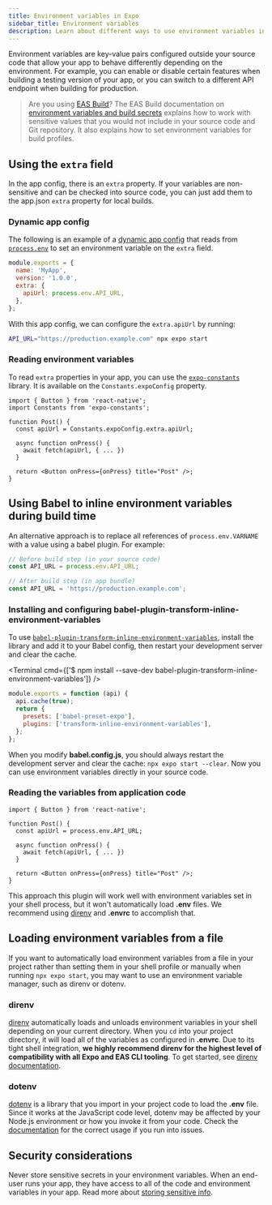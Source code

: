 ```yaml
---
title: Environment variables in Expo
sidebar_title: Environment variables
description: Learn about different ways to use environment variables in an Expo project.
---
```



Environment variables are key-value pairs configured outside your source code that allow your app to behave differently depending on the environment. For example, you can enable or disable certain features when building a testing version of your app, or you can switch to a different API endpoint when building for production.

> Are you using [EAS Build](/build/introduction/)? The EAS Build documentation on [environment variables and build secrets](/build-reference/variables.mdx) explains how to work with sensitive values that you would not include in your source code and Git repository. It also explains how to set environment variables for build profiles.

## Using the `extra` field

In the app config, there is an `extra` property. If your variables are non-sensitive and can be checked into source code, you can just add them to the app.json `extra` property for local builds.


### Dynamic app config

The following is an example of a [dynamic app config](/versions/latest/config/app/#app-config) that reads from [`process.env`](https://nodejs.org/dist/latest/docs/api/process.html#process_process_env) to set an environment variable on the `extra` field.

```js app.config.js
module.exports = {
  name: 'MyApp',
  version: '1.0.0',
  extra: {
    apiUrl: process.env.API_URL,
  },
};
```

With this app config, we can configure the `extra.apiUrl` by running:

```bash
API_URL="https://production.example.com" npx expo start
```

### Reading environment variables

To read `extra` properties in your app, you can use the [`expo-constants`](/versions/latest/sdk/constants.mdx) library. It is available on the `Constants.expoConfig` property.

```tsx
import { Button } from 'react-native';
import Constants from 'expo-constants';

function Post() {
  const apiUrl = Constants.expoConfig.extra.apiUrl;

  async function onPress() {
    await fetch(apiUrl, { ... })
  }

  return <Button onPress={onPress} title="Post" />;
}
```

## Using Babel to inline environment variables during build time

An alternative approach is to replace all references of `process.env.VARNAME` with a value using a babel plugin. For example:

```js
// Before build step (in your source code)
const API_URL = process.env.API_URL;

// After build step (in app bundle)
const API_URL = 'https://production.example.com';
```

### Installing and configuring babel-plugin-transform-inline-environment-variables

To use [`babel-plugin-transform-inline-environment-variables`](https://github.com/babel/website/blob/master/docs/plugin-transform-inline-environment-variables.mdx), install the library and add it to your Babel config, then restart your development server and clear the cache.

<Terminal cmd={['$ npm install --save-dev babel-plugin-transform-inline-environment-variables']} />

```js
module.exports = function (api) {
  api.cache(true);
  return {
    presets: ['babel-preset-expo'],
    plugins: ['transform-inline-environment-variables'],
  };
};
```

When you modify **babel.config.js**, you should always restart the development server and clear the cache: `npx expo start --clear`. Now you can use environment variables directly in your source code.

### Reading the variables from application code

```tsx
import { Button } from 'react-native';

function Post() {
  const apiUrl = process.env.API_URL;

  async function onPress() {
    await fetch(apiUrl, { ... })
  }

  return <Button onPress={onPress} title="Post" />;
}
```

This approach this plugin will work well with environment variables set in your shell process, but it won't automatically load **.env** files. We recommend using [direnv](https://direnv.net/) and **.envrc** to accomplish that.

## Loading environment variables from a file

If you want to automatically load environment variables from a file in your project rather than setting them in your shell profile or manually when running `npx expo start`, you may want to use an environment variable manager, such as direnv or dotenv.

### direnv

[direnv](https://direnv.net/) automatically loads and unloads environment variables in your shell depending on your current directory. When you `cd` into your project directory, it will load all of the variables as configured in **.envrc**. Due to its tight shell integration, **we highly recommend direnv for the highest level of compatibility with all Expo and EAS CLI tooling**. To get started, see [direnv documentation](https://direnv.net/#getting-started).

### dotenv

[dotenv](https://github.com/motdotla/dotenv) is a library that you import in your project code to load the **.env** file. Since it works at the JavaScript code level, dotenv may be affected by your Node.js environment or how you invoke it from your code. Check the [documentation](https://github.com/motdotla/dotenv) for the correct usage if you run into issues.

## Security considerations

Never store sensitive secrets in your environment variables. When an end-user runs your app, they have access to all of the code and environment variables in your app. Read more about [storing sensitive info](https://reactnative.dev/docs/security#storing-sensitive-info).
